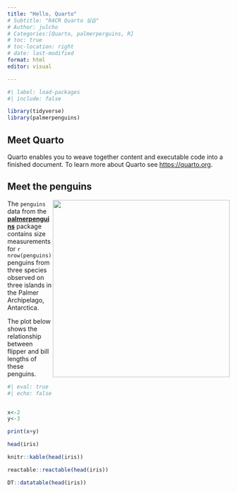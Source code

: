 ```yaml
---
title: "Hello, Quarto"
# Subtitle: "R4CR Quarto 실습"
# Author: julcho
# Categories:[Quarto, palmerperguins, R]
# toc: true
# toc-location: right
# date: last-modified
format: html
editor: visual

---
```


```r
#| label: load-packages
#| include: false

library(tidyverse)
library(palmerpenguins)
```

## Meet Quarto

Quarto enables you to weave together content and executable code into a finished document. To learn more about Quarto see <https://quarto.org>.

## Meet the penguins

![](https://raw.githubusercontent.com/quarto-dev/quarto-web/main/docs/get-started/hello/rstudio/lter_penguins.png){style="float:right;" fig-alt="Illustration of three species of Palmer Archipelago penguins: Chinstrap, Gentoo, and Adelie. Artwork by @allison_horst." width="401"}

The `penguins` data from the [**palmerpenguins**](https://allisonhorst.github.io/palmerpenguins "palmerpenguins R package") package contains size measurements for `r nrow(penguins)` penguins from three species observed on three islands in the Palmer Archipelago, Antarctica.

The plot below shows the relationship between flipper and bill lengths of these penguins.

```r
#| eval: true
#| echo: false


x<-2
y<-3

print(x+y)

```
```r
head(iris)
```

```r
knitr::kable(head(iris))
```

```r
reactable::reactable(head(iris))
```



```r
DT::datatable(head(iris))
```